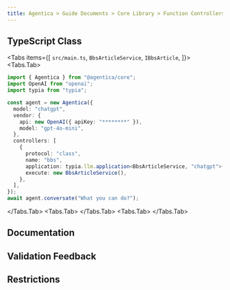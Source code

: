 ```yaml
---
title: Agentica > Guide Documents > Core Library > Function Controllers > TypeScript Class
---
```




## TypeScript Class
<Tabs items={[
  <code>src/main.ts</code>,
  <code>BbsArticleService</code>,
  <code>IBbsArticle</code>,
]}>
  <Tabs.Tab>
```typescript filename="src/main.ts" showLineNumbers
import { Agentica } from "@agentica/core";
import OpenAI from "openai";
import typia from "typia";

const agent = new Agentica({
  model: "chatgpt",
  vendor: {
    api: new OpenAI({ apiKey: "********" }),
    model: "gpt-4o-mini",
  },
  controllers: [
    {
      protocol: "class",
      name: "bbs",
      application: typia.llm.application<BbsArticleService, "chatgpt">(),
      execute: new BbsArticleService(),
    },
  ],
});
await agent.conversate("What you can do?");
```
  </Tabs.Tab>
  <Tabs.Tab>
    <BbsArticleServiceSnippet />
  </Tabs.Tab>
  <Tabs.Tab>
    <IBbsArticleSnippet />
  </Tabs.Tab>
</Tabs>

## Documentation

## Validation Feedback

## Restrictions